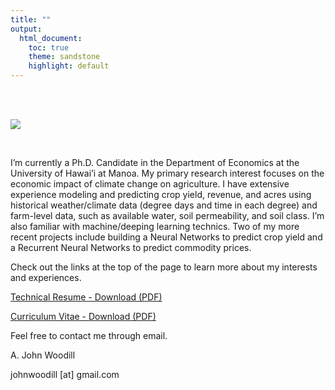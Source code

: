 ```yaml
---
title: ""
output:
  html_document:
    toc: true
    theme: sandstone
    highlight: default
---
```


<br>
<br>

![](images/john.png) 

<br>

I'm currently a Ph.D. Candidate in the Department of Economics at the University of Hawai'i at Manoa. My primary research interest focuses on the economic impact of climate change on agriculture. I have extensive experience modeling and predicting crop yield, revenue, and acres using historical weather/climate data (degree days and time in each degree) and farm-level data, such as available water, soil permeability, and soil class. I'm also familiar with machine/deeping learning technics. Two of my more recent projects include building a Neural Networks to predict crop yield and a Recurrent Neural Networks to predict commodity prices.

Check out the links at the top of the page to learn more about my interests and experiences.

[Technical Resume - Download (PDF) ](images/AJohnWoodill_techresume.pdf)

[Curriculum Vitae - Download (PDF) ](images/AJohnWoodill_CV.pdf)

Feel free to contact me through email.

A. John Woodill

johnwoodill [at] gmail.com

<script>
  (function(i,s,o,g,r,a,m){i['GoogleAnalyticsObject']=r;i[r]=i[r]||function(){
  (i[r].q=i[r].q||[]).push(arguments)},i[r].l=1*new Date();a=s.createElement(o),
  m=s.getElementsByTagName(o)[0];a.async=1;a.src=g;m.parentNode.insertBefore(a,m)
  })(window,document,'script','https://www.google-analytics.com/analytics.js','ga');

  ga('create', 'UA-61017136-2', 'auto');
  ga('send', 'pageview');

</script>

